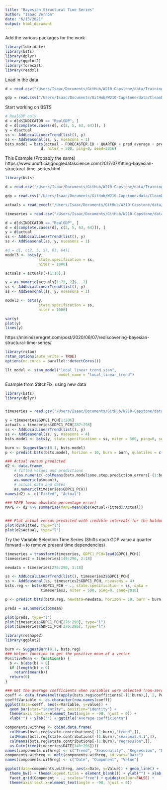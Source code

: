 ```yaml
---
title: "Bayesian Structural Time Series"
author: "Isaac Vernon"
date: "6/15/2021"
output: html_document
---
```


Add the various packages for the work
```r
library(lubridate)
library(bsts)
library(dplyr)
library(ggplot2)
library(forecast)
library(readxl)
```


Load in the data
```r
d = read.csv("/Users/Isaac/Documents/GitHub/W210-Capstone/data/TrainingData/fulldata.csv")

gdp = read.csv("/Users/Isaac/Documents/GitHub/W210-Capstone/data/CleanData/GDP.csv")
```

Start working on BSTS 
```r
# RealGDP only
d = d[d$INDICATOR == "RealGDP", ]
d = d[complete.cases(d[, c(2, 5, 63, 64)]), ]
y = d$actual
ss <- AddLocalLinearTrend(list(), y)
ss <- AddSeasonal(ss, y, nseasons = 1)
bsts.model = bsts(actual ~ FORECASTER.ID + QUARTER + pred_average + pred_var + 1, state.specification = ss, data =
                d, niter = 500, ping=0, seed=2016)
```


This Example (Probably the same)
https://www.unofficialgoogledatascience.com/2017/07/fitting-bayesian-structural-time-series.html

```r
library(bsts)

d = read.csv("/Users/Isaac/Documents/GitHub/W210-Capstone/data/TrainingData/fulldata.csv")

gdp = read.csv("/Users/Isaac/Documents/GitHub/W210-Capstone/data/CleanData/GDP.csv")

actuals = read_excel("/Users/Isaac/Documents/GitHub/W210-Capstone/data/RawData/GDPC1.xls")

timeseries = read.csv("/Users/Isaac/Documents/GitHub/W210-Capstone/data/CleanData/QuarterlyFredWithItems.csv")
```


```r
d = d[d$INDICATOR == "RealGDP", ]
d = d[complete.cases(d[, c(2, 5, 63, 64)]), ]
y = d$actual
ss <- AddLocalLinearTrend(list(), y)
ss <- AddSeasonal(ss, y, nseasons = 1)
```

```r
#d = d[, c(2, 5, 57, 63, 64)]
model3 <- bsts(y,
               state.specification = ss,
               niter = 1000)
```

```r
actuals = actuals[-(1:10),]
```

```r
y = as.numeric(actuals[1:72, 2]$...2)
ss <- AddLocalLinearTrend(list(), y)
ss <- AddSeasonal(ss, y, nseasons = 1)
```

```r
model3 <- bsts(y,
               state.specification = ss,
               niter = 1000)
```

```r
var(y)
plot(y)
lines(y)
```

https://minimizeregret.com/post/2020/06/07/rediscovering-bayesian-structural-time-series/

```r
library(rstan)
rstan_options(auto_write = TRUE)
options(mc.cores = parallel::detectCores())

llt_model <- stan_model("local_linear_trend.stan",
                        model_name = "local_linear_trend")
```


Example from StitchFix, using new data
```r
library(bsts)
library(dplyr)


timeseries = read.csv("/Users/Isaac/Documents/GitHub/W210-Capstone/data/CleanData/QuarterlyFredWithItems.csv")

```

```r
y = timeseries$GDPC1_PCH[1:286]
actuals = timeseries$GDPC1_PCH[287:296]
ss <- AddLocalLinearTrend(list(), y)
ss <- AddSeasonal(ss, y, nseasons = 4)
bsts.model <- bsts(y, state.specification = ss, niter = 500, ping=0, seed=2016)

```

```r
burn <- SuggestBurn(0.1, bsts.model)
p <- predict.bsts(bsts.model, horizon = 10, burn = burn, quantiles = c(.025, .975))

```

```r
### Actual versus predicted
d2 <- data.frame(
    # fitted values and predictions
    c(as.numeric(-colMeans(bsts.model$one.step.prediction.errors[-(1:burn),])+y),  
    as.numeric(p$mean)),
    # actual data and dates 
    as.numeric(timeseries$GDPC1_PCH))
names(d2) <- c("Fitted", "Actual")

### MAPE (mean absolute percentage error)
MAPE <- d2 %>% summarise(MAPE=mean(abs(Actual-Fitted)/Actual))


### Plot actual versus predicted with credible intervals for the holdout period
plot(d2$Fitted, type="l")
plot(d2$Actual, type="l")
```


Try the Variable Selection Time Series (Shifts each GDP value a quarter forward -- to remove present time dependencies)
```r
timeseries = transform(timeseries, GDPC1_PCH=lead(GDPC1_PCH))
timeseries2 = timeseries[149:296, 2:18]

newdata = timeseries[276:290, 3:18]

ss <- AddLocalLinearTrend(list(), timeseries2$GDPC1_PCH)
ss <- AddSeasonal(ss, timeseries2$GDPC1_PCH, nseasons = 4)
bsts.reg <- bsts(GDPC1_PCH ~ ., state.specification = ss, data =
                timeseries2, niter = 500, ping=0, seed=2016)

p <- predict.bsts(bsts.reg, newdata=newdata, horizon = 10, burn = burn, quantiles = c(.025, .975))

preds = as.numeric(p$mean)
```


```r
plot(preds, type="l")
plot(timeseries$GDPC1_PCH[276:290], type="l")
plot(timeseries$GDPC1_PCH[276:286], type="l")
```


```r
library(reshape2)
library(ggplot2)

burn <- SuggestBurn(0.1, bsts.reg)
### Helper function to get the positive mean of a vector
PositiveMean <- function(b) {
  b <- b[abs(b) > 0]
  if (length(b) > 0) 
    return(mean(b))
  return(0)
}

### Get the average coefficients when variables were selected (non-zero slopes)
coeff <- data.frame(melt(apply(bsts.reg$coefficients[-(1:burn),], 2, PositiveMean)))
coeff$Variable <- as.character(row.names(coeff))
ggplot(data=coeff, aes(x=Variable, y=value)) + 
  geom_bar(stat="identity", position="identity") + 
  theme(axis.text.x=element_text(angle = -90, hjust = 0)) +
  xlab("") + ylab("") + ggtitle("Average coefficients")
```

```r
components.withreg <- cbind.data.frame(
  colMeans(bsts.reg$state.contributions[-(1:burn),"trend",]),
  colMeans(bsts.reg$state.contributions[-(1:burn),"seasonal.4.1",]),
  colMeans(bsts.reg$state.contributions[-(1:burn),"regression",]),
  as.Date(time(timeseries$DATE[149:296])))  
names(components.withreg) <- c("Trend", "Seasonality", "Regression", "Date")
components.withreg <- melt(components.withreg, id.vars="Date")
names(components.withreg) <- c("Date", "Component", "Value")

ggplot(data=components.withreg, aes(x=Date, y=Value)) + geom_line() + 
  theme_bw() + theme(legend.title = element_blank()) + ylab("") + xlab("") + 
  facet_grid(Component ~ ., scales="free") + guides(colour=FALSE) + 
  theme(axis.text.x=element_text(angle = -90, hjust = 0))
```


